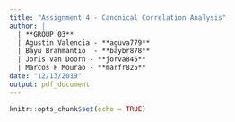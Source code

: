 ```yaml
---
title: "Assignment 4 - Canonical Correlation Analysis"
author: |
  | **GROUP 03**
  | Agustin Valencia - **aguva779**
  | Bayu Brahmantio  - **baybr878**
  | Joris van Doorn - **jorva845**
  | Marcos F Mourao - **marfr825**
date: "12/13/2019"
output: pdf_document
---
```


```r
knitr::opts_chunk$set(echo = TRUE)
```

